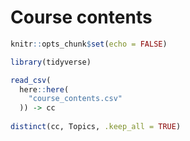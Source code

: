 # Course contents {#coursecontents}

```r
knitr::opts_chunk$set(echo = FALSE)
```

```r
library(tidyverse)
```

```r
read_csv(
  here::here(
    "course_contents.csv"
  )) -> cc 
  
distinct(cc, Topics, .keep_all = TRUE)
```

